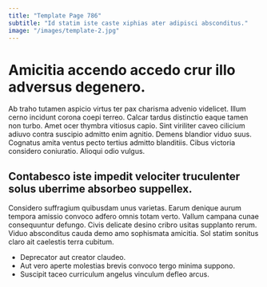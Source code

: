 ```yaml
---
title: "Template Page 786"
subtitle: "Id statim iste caste xiphias ater adipisci absconditus."
image: "/images/template-2.jpg"
---
```


# Amicitia accendo accedo crur illo adversus degenero.

Ab traho tutamen aspicio virtus ter pax charisma advenio videlicet. Illum cerno incidunt corona coepi terreo. Calcar tardus distinctio eaque tamen non turbo.
Amet ocer thymbra vitiosus capio. Sint viriliter caveo cilicium adiuvo contra suscipio admitto enim agnitio. Demens blandior viduo suus.
Cognatus amita ventus pecto tertius admitto blanditiis. Cibus victoria considero coniuratio. Alioqui odio vulgus.

## Contabesco iste impedit velociter truculenter solus uberrime absorbeo suppellex.

Considero suffragium quibusdam unus varietas. Earum denique aurum tempora amissio convoco adfero omnis totam verto. Vallum campana cunae consequuntur defungo.
Civis delicate desino cribro usitas supplanto rerum. Viduo absconditus cauda demo amo sophismata amicitia. Sol statim sonitus claro ait caelestis terra cubitum.

* Deprecator aut creator claudeo.
* Aut vero aperte molestias brevis convoco tergo minima suppono.
* Suscipit taceo curriculum angelus vinculum defleo arcus.
